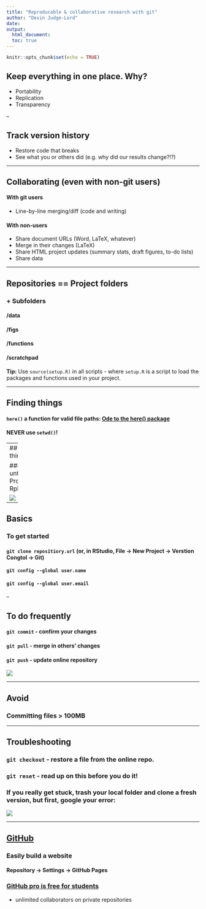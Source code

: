 ```yaml
---
title: "Reproducable & collaborative research with git"
author: "Devin Judge-Lord"
date: 
output: 
  html_document:
  toc: true
---
```


```r
knitr::opts_chunk$set(echo = TRUE)
```

## Keep everything in one place. Why?
- Portability
- Replication
- Transparency

--

## Track version history
- Restore code that breaks
- See what you or others did (e.g. why did our results change?!?)

---

## Collaborating (even with non-git users)

#### With git users 
- Line-by-line merging/diff (code and writing)

#### With non-users 
- Share document URLs (Word, LaTeX, whatever)
- Merge in their changes (LaTeX)
- Share HTML project updates (summary stats, draft figures, to-do lists)
- Share data

---

## Repositories == Project folders

### + Subfolders
#### /data
#### /figs
#### /functions
#### /scratchpad

**Tip:** Use `source(setup.R)` in all scripts - where `setup.R` is a script to load the packages and functions used in your project.

---

## Finding things
#### `here()` a function for valid file paths: [Ode to the here() package](https://github.com/jennybc/here_here) 

#### **NEVER use `setwd()`!**

---
## Naming things!

#### **NEVER** untitled.R, ProblemSet.Rmd, Rplot.png!

![](Figs/naming-animals.png)

--- 

## Basics 

### To get started
#### `git clone repositiory.url` (or, in RStudio, File -> New Project -> Verstion Congtol -> Git)
#### `git config --global user.name` 
#### `git config --global user.email`

--

## To do frequently
#### `git commit` - confirm your changes
#### `git pull` - merge in others' changes
#### `git push` - update online repository

![](Figs/git-animal.jpg)

---

## Avoid
### Committing files > 100MB

---

## Troubleshooting
### `git checkout` - restore a file from the online repo.
### `git reset` - read up on this before you do it! 
### If you really get stuck, trash your local folder and clone a fresh version, but first, google your error:

![](Figs/google-animal.jpg)

---

## [GitHub](https://GitHub.com)
### Easily build a website
#### Repository -> Settings -> GitHub Pages

### [GitHub pro is free for students](https://education.github.com/pack)
- unlimited collaborators on private repositories
